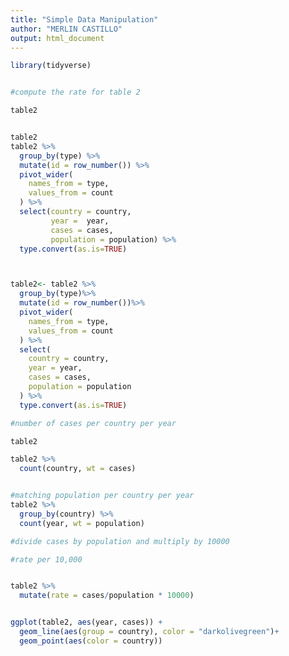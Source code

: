 ---
title: "Simple Data Manipulation"
author: "MERLIN CASTILLO"
output: html_document
---

```{r}
library(tidyverse)


#compute the rate for table 2 

table2


table2
table2 %>%
  group_by(type) %>%
  mutate(id = row_number()) %>%
  pivot_wider(
    names_from = type,
    values_from = count
  ) %>%
  select(country = country,
         year =  year,
         cases = cases,
         population = population) %>%
  type.convert(as.is=TRUE)



table2<- table2 %>%
  group_by(type)%>%
  mutate(id = row_number())%>%
  pivot_wider(
    names_from = type,
    values_from = count
  ) %>%
  select(
    country = country,
    year = year,
    cases = cases,
    population = population
  ) %>%
  type.convert(as.is=TRUE)

#number of cases per country per year 

table2

table2 %>%
  count(country, wt = cases)


#matching population per country per year
table2 %>% 
  group_by(country) %>%
  count(year, wt = population)

#divide cases by population and multiply by 10000

#rate per 10,000


table2 %>%
  mutate(rate = cases/population * 10000)


ggplot(table2, aes(year, cases)) + 
  geom_line(aes(group = country), color = "darkolivegreen")+
  geom_point(aes(color = country))
```
